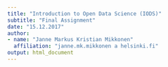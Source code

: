 ```yaml
---
title: "Introduction to Open Data Science (IODS)"
subtitle: "Final Assignment"
date: "15.12.2017"
author: 
- name: "Janne Markus Kristian Mikkonen"
  affiliation: "janne.mk.mikkonen a helsinki.fi"
output: html_document
---
```


